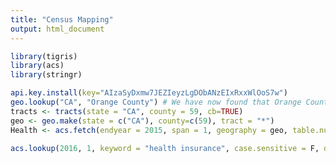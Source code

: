 ```yaml
---
title: "Census Mapping"
output: html_document
---
```


```r

library(tigris)
library(acs)
library(stringr)

api.key.install(key="AIzaSyDxmw7JEZIeyzLgDObANzEIxRxxWlOoS7w")
geo.lookup("CA", "Orange County") # We have now found that Orange County corresponds to number 59. 
tracts <- tracts(state = "CA", county = 59, cb=TRUE)
geo <- geo.make(state = c("CA"), county=c(59), tract = "*")
Health <- acs.fetch(endyear = 2015, span = 1, geography = geo, table.number = "B18135", col.names = "pretty")

acs.lookup(2016, 1, keyword = "health insurance", case.sensitive = F, dataset = "acs")



```
